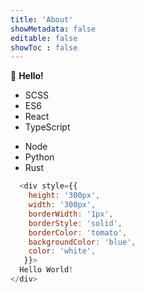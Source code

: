 ```yaml
---
title: 'About'
showMetadata: false
editable: false
showToc : false
---
```


:wave: **Hello!**

<Layout> 
  <ul> 
    <li>SCSS</li>
    <li>ES6</li>
    <li>React</li>
    <li>TypeScript</li>  
  </ul>

  <ul> 
    <li>Node</li>
    <li>Python</li>
    <li>Rust</li>
  </ul>
</Layout>



```javascript react-live=true
  <div style={{ 
    height: '300px',
    width: '300px',
    borderWidth: '1px',
    borderStyle: 'solid',
    borderColor: 'tomato',
    backgroundColor: 'blue',
    color: 'white', 
   }}>
  Hello World!
</div>
```




